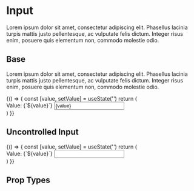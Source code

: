 
<Meta title='Components/Input' component={Input} />

# Input
Lorem ipsum dolor sit amet, consectetur adipiscing elit. Phasellus lacinia turpis mattis justo pellentesque, ac vulputate felis dictum. Integer risus enim, posuere quis elementum non, commodo molestie odio.
 
## Base
Lorem ipsum dolor sit amet, consectetur adipiscing elit. Phasellus lacinia turpis mattis justo pellentesque, ac vulputate felis dictum. Integer risus enim, posuere quis elementum non, commodo molestie odio.

<Preview>
  <Story name='Base'>
    {() => {
      const [value, setValue] = useState('')
      return (
        <div>
          <Text>Value: {`${value}`}</Text>
          <Input id={'input'} value={value} onChange={setValue} />
        </div>
      )
    }}
  </Story>
</Preview>

## Uncontrolled Input

<Preview>
  <Story name='Uncontrolled'>
    {() => {
      const [value, setValue] = useState('')
      return (
        <div>
          <Text>Value: {`${value}`}</Text>
          <Input id={'input-uncontrolled'} uncontrolled />
        </div>
      )
    }}
  </Story>
</Preview>

## Prop Types

<Props of={Input} />